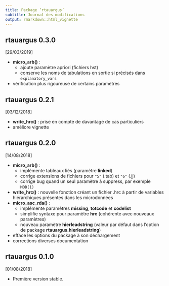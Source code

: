 ```yaml
---
title: Package ‘rtauargus’
subtitle: Journal des modifications
output: rmarkdown::html_vignette
---
```


<!-- [`r format(Sys.Date(), "%d/%m%/%Y")`] * -->

## rtauargus 0.3.0

[29/03/2019]

* **micro_arb()** :
    - ajoute paramètre apriori (fichiers hst)
    - conserve les noms de tabulations en sortie si précisés dans
      `explanatory_vars`
* vérification plus rigoureuse de certains paramètres

## rtauargus 0.2.1

[03/12/2018]

* **write_hrc()** : prise en compte de davantage de cas particuliers
* améliore vignette

## rtauargus 0.2.0

[14/08/2018]

* **micro_arb()** :
    - implémente tableaux liés (paramètre **linked**)
    - corrige extensions de fichiers pour `"5"` (.tab) et `"6"` (.jj)
    - corrige bug quand un seul paramètre à suppress, par exemple `MOD(1)`
* **write_hrc()** : nouvelle fonction  créant un fichier .hrc à partir de 
  variables hiérarchiques présentes dans les microdonnées 
* **micro_asc_rda()** :
    - implémente paramètres **missing**, **totcode** et **codelist**
    - simplifie syntaxe pour paramètre **hrc** (cohérente avec nouveaux
      paramètres)
    - nouveau paramètre **hierleadstring** (valeur par défaut dans l'option de
      package **rtauargus.hierleadstring**)
* efface les options du package à son déchargement
* corrections diverses documentation

## rtauargus 0.1.0

[01/08/2018]

* Première version stable.
